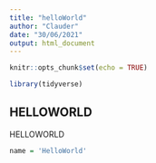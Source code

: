 ---
title: "helloWorld"
author: "Clauder"
date: "30/06/2021"
output: html_document
---

```{r setup, include=FALSE}
knitr::opts_chunk$set(echo = TRUE)
```




```{r}
library(tidyverse)
```


## HELLOWORLD

HELLOWORLD


```{r}
name = 'HelloWorld'
```
